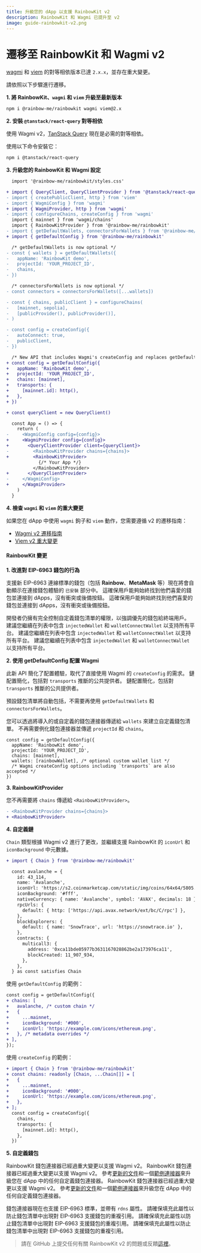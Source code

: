 ```yaml
---
title: 升級您的 dApp 以支援 RainbowKit v2
description: RainbowKit 和 Wagmi 已提升至 v2
image: guide-rainbowkit-v2.png
---
```


# 遷移至 RainbowKit 和 Wagmi v2

[wagmi](https://wagmi.sh) 和 [viem](https://viem.sh) 的對等相依版本已達 `2.x.x`，並存在重大變更。

請依照以下步驟進行遷移。

**1. 將 RainbowKit、`wagmi` 和 `viem` 升級至最新版本**

```bash
npm i @rainbow-me/rainbowkit wagmi viem@2.x
```

**2. 安裝 `@tanstack/react-query` 對等相依**

使用 Wagmi v2，[TanStack Query](https://tanstack.com/query/v5/docs/react/overview) 現在是必需的對等相依。

使用以下命令安裝它：

```bash
npm i @tanstack/react-query
```

**3. 升級您的 RainbowKit 和 Wagmi 設定**

```diff
  import '@rainbow-me/rainbowkit/styles.css'

+ import { QueryClient, QueryClientProvider } from '@tanstack/react-query'
- import { createPublicClient, http } from 'viem'
- import { WagmiConfig } from 'wagmi'
+ import { WagmiProvider, http } from 'wagmi'
- import { configureChains, createConfig } from 'wagmi'
  import { mainnet } from 'wagmi/chains'
  import { RainbowKitProvider } from '@rainbow-me/rainbowkit'
- import { getDefaultWallets, connectorsForWallets } from '@rainbow-me/rainbowkit'
+ import { getDefaultConfig } from '@rainbow-me/rainbowkit'

  /* getDefaultWallets is now optional */
- const { wallets } = getDefaultWallets({
-   appName: 'RainbowKit demo',
-   projectId: 'YOUR_PROJECT_ID',
-   chains,
- })

  /* connectorsForWallets is now optional */
- const connectors = connectorsForWallets([...wallets])

- const { chains, publicClient } = configureChains( 
-   [mainnet, sepolia], 
-   [publicProvider(), publicProvider()],
- )

- const config = createConfig({
-   autoConnect: true,
-   publicClient,
- })

  /* New API that includes Wagmi's createConfig and replaces getDefaultWallets and connectorsForWallets */
+ const config = getDefaultConfig({
+   appName: 'RainbowKit demo',
+   projectId: 'YOUR_PROJECT_ID',
+   chains: [mainnet],
+   transports: {
+     [mainnet.id]: http(),
+   },
+ })

+ const queryClient = new QueryClient()

  const App = () => {
    return (
-     <WagmiConfig config={config}>
+     <WagmiProvider config={config}>
+       <QueryClientProvider client={queryClient}>
-         <RainbowKitProvider chains={chains}>
+         <RainbowKitProvider>
            {/* Your App */}
          </RainbowKitProvider>
+       </QueryClientProvider>
-     </WagmiConfig>
+     </WagmiProvider>
    )
  }
```

**4. 檢查 `wagmi` 和 `viem` 的重大變更**

如果您在 dApp 中使用 `wagmi` 鉤子和 `viem` 動作，您需要遵循 v2 的遷移指南：

- [Wagmi v2 遷移指南](https://wagmi.sh/react/guides/migrate-from-v1-to-v2)
- [Viem v2 重大變更](https://viem.sh/docs/migration-guide.html#_2-x-x-breaking-changes)

#### RainbowKit 變更

**1. 改進對 EIP-6963 錢包的行為**

支援新 EIP-6963 連線標準的錢包（包括 <b>Rainbow</b>、<b>MetaMask</b> 等）現在將會自動顯示在連接錢包體驗的 `已安裝` 部分中。 這確保用戶能夠始終找到他們喜愛的錢包並連接到 dApps，沒有衝突或後備按鈕。 這確保用戶能夠始終找到他們喜愛的錢包並連接到 dApps，沒有衝突或後備按鈕。

開發者仍擁有完全控制自定義錢包清單的權限，以強調優先的錢包給終端用戶。 建議您繼續在列表中包含 `injectedWallet` 和 `walletConnectWallet` 以支持所有平台。 建議您繼續在列表中包含 `injectedWallet` 和 `walletConnectWallet` 以支持所有平台。 建議您繼續在列表中包含 `injectedWallet` 和 `walletConnectWallet` 以支持所有平台。

**2. 使用 getDefaultConfig 配置 Wagmi**

此新 API 簡化了配置體驗，取代了直接使用 Wagmi 的 `createConfig` 的需求。 鏈配置簡化，包括對 `transports` 推斷的公共提供者。 鏈配置簡化，包括對 `transports` 推斷的公共提供者。

預設錢包清單將自動包括，不需要再使用 `getDefaultWallets` 和 `connectorsForWallets`。

您可以透過將導入的或自定義的錢包連接器傳遞給 `wallets` 來建立自定義錢包清單。 不再需要例化錢包連接器並傳遞 `projectId` 和 `chains`。

```
const config = getDefaultConfig({
  appName: 'RainbowKit demo',
  projectId: 'YOUR_PROJECT_ID',
  chains: [mainnet],
  wallets: [rainbowWallet], /* optional custom wallet list */
  /* Wagmi createConfig options including `transports` are also accepted */
})
```

**3. RainbowKitProvider**

您不再需要將 `chains` 傳遞給 `<RainbowKitProvider>`。

```diff
- <RainbowKitProvider chains={chains}>
+ <RainbowKitProvider>
```

**4. 自定義鏈**

`Chain` 類型根據 Wagmi v2 進行了更改，並繼續支援 RainbowKit 的 `iconUrl` 和 `iconBackground` 中元數據。

```diff
+ import { Chain } from '@rainbow-me/rainbowkit'

  const avalanche = {
    id: 43_114,
    name: 'Avalanche',
    iconUrl: 'https://s2.coinmarketcap.com/static/img/coins/64x64/5805.png',
    iconBackground: '#fff',
    nativeCurrency: { name: 'Avalanche', symbol: 'AVAX', decimals: 18 },
    rpcUrls: {
      default: { http: ['https://api.avax.network/ext/bc/C/rpc'] },
    },
    blockExplorers: {
      default: { name: 'SnowTrace', url: 'https://snowtrace.io' },
    },
    contracts: {
      multicall3: {
        address: '0xca11bde05977b3631167028862be2a173976ca11',
        blockCreated: 11_907_934,
      },
    },
  } as const satisfies Chain
```

使用 `getDefaultConfig` 的範例：

```diff
const config = getDefaultConfig({
+ chains: [
+   avalanche, /* custom chain */
+   {
+     ...mainnet,
+     iconBackground: '#000',
+     iconUrl: 'https://example.com/icons/ethereum.png',
+   }, /* metadata overrides */
+ ],
});
```

使用 `createConfig` 的範例：

```diff
+ import { Chain } from '@rainbow-me/rainbowkit'
+ const chains: readonly [Chain, ...Chain[]] = [
+   {
+     ...mainnet,
+     iconBackground: '#000',
+     iconUrl: 'https://example.com/icons/ethereum.png',
+   },
+ ];
  const config = createConfig({
    chains,
    transports: {
      [mainnet.id]: http(),
    },
  })
```

**5. 自定義錢包**

RainbowKit 錢包連接器已經過重大變更以支援 Wagmi v2。 RainbowKit 錢包連接器已經過重大變更以支援 Wagmi v2。 參考[更新的文件](https://www.rainbowkit.com/docs/custom-wallets)和一個[範例連接器](packages/rainbowkit/src/wallets/walletConnectors/rainbowWallet/rainbowWallet.ts)來升級您在 dApp 中的任何自定義錢包連接器。 RainbowKit 錢包連接器已經過重大變更以支援 Wagmi v2。 參考[更新的文件](https://www.rainbowkit.com/docs/custom-wallets)和一個[範例連接器](https://github.com/rainbow-me/rainbowkit/blob/main/packages/rainbowkit/src/wallets/walletConnectors/rainbowWallet/rainbowWallet.ts)來升級您在 dApp 中的任何自定義錢包連接器。

錢包連接器現在也支援 EIP-6963 標準，並帶有 `rdns` 屬性。 請確保填充此屬性以防止錢包清單中出現對 EIP-6963 支援錢包的重複引用。 請確保填充此屬性以防止錢包清單中出現對 EIP-6963 支援錢包的重複引用。 請確保填充此屬性以防止錢包清單中出現對 EIP-6963 支援錢包的重複引用。

> 請在 GitHub 上提交任何有關 RainbowKit v2 的問題或反饋[這裡](https://github.com/rainbow-me/rainbowkit/issues/new/choose)。
